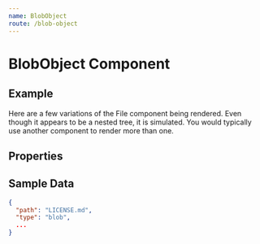 ```yaml
---
name: BlobObject
route: /blob-object
---
```



# BlobObject Component

## Example
Here are a few variations of the File component being rendered.
Even though it appears to be a nested tree, it is simulated.
You would typically use another component to render more than one.

<Playground>
  <BlobObject path="LICENSE.md" depth={1} />
  <BlobObject path="readme.md" depth={2} />
  <BlobObject path="01.md" depth={3} />
  <BlobObject path="title.md" depth={3} selected />
</Playground>

## Properties
<Props of={BlobObject} />

## Sample Data
```json
{
  "path": "LICENSE.md",
  "type": "blob",
  ...
}
```
